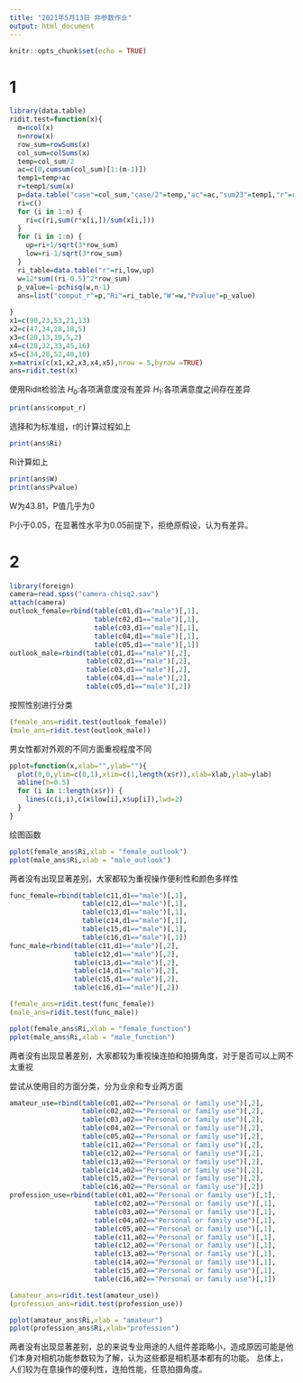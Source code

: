 ```yaml
---
title: "2021年5月13日 非参数作业"
output: html_document
---
```


```r
knitr::opts_chunk$set(echo = TRUE)
```

# 1
```r
library(data.table)
ridit.test=function(x){
  m=ncol(x)
  n=nrow(x)
  row_sum=rowSums(x)
  col_sum=colSums(x)
  temp=col_sum/2
  ac=c(0,cumsum(col_sum)[1:(m-1)])
  temp1=temp+ac
  r=temp1/sum(x)
  p=data.table("case"=col_sum,"case/2"=temp,"ac"=ac,"sum23"=temp1,"r"=r,"sum"=r*col_sum)
  ri=c()
  for (i in 1:n) {
    ri=c(ri,sum(r*x[i,])/sum(x[i,]))
  }
  for (i in 1:n) {
    up=ri+1/sqrt(3*row_sum)
    low=ri-1/sqrt(3*row_sum)
  }
  ri_table=data.table("r"=ri,low,up)
  w=12*sum((ri-0.5)^2*row_sum)
  p_value=1-pchisq(w,n-1)
  ans=list("comput_r"=p,"Ri"=ri_table,"W"=w,"Pvalue"=p_value)
  
}
x1=c(90,23,53,21,13)
x2=c(47,34,28,18,5)
x3=c(20,13,10,5,2)
x4=c(28,32,33,45,16)
x5=c(34,28,52,40,10)
x=matrix(c(x1,x2,x3,x4,x5),nrow = 5,byrow =TRUE)
ans=ridit.test(x)

```

使用Ridit检验法
$H_0:$各项满意度没有差异
$H_1:$各项满意度之间存在差异

```r
print(ans$comput_r)
```
选择和为标准组，r的计算过程如上

```r
print(ans$Ri)
```
Ri计算如上

```r
print(ans$W)
print(ans$Pvalue)
```
W为43.81，P值几乎为0

P小于0.05，在显著性水平为0.05前提下，拒绝原假设，认为有差异。

# 2
```r
library(foreign)
camera=read.spss("camera-chisq2.sav")
attach(camera)
outlook_female=rbind(table(c01,d1=="male")[,1],
                     table(c02,d1=="male")[,1],
                     table(c03,d1=="male")[,1],
                     table(c04,d1=="male")[,1],
                     table(c05,d1=="male")[,1])
outlook_male=rbind(table(c01,d1=="male")[,2],
                   table(c02,d1=="male")[,2],
                   table(c03,d1=="male")[,2],
                   table(c04,d1=="male")[,2],
                   table(c05,d1=="male")[,2])
```

按照性别进行分类

```r
(female_ans=ridit.test(outlook_female))
(male_ans=ridit.test(outlook_male))
```
男女性都对外观的不同方面重视程度不同

```r
pplot=function(x,xlab="",ylab=""){
  plot(0,0,ylim=c(0,1),xlim=c(1,length(x$r)),xlab=xlab,ylab=ylab)
  abline(h=0.5)
  for (i in 1:length(x$r)) {
    lines(c(i,i),c(x$low[i],x$up[i]),lwd=2)
  }
}
```

绘图函数

```r
pplot(female_ans$Ri,xlab = "female_outlook")
pplot(male_ans$Ri,xlab = "male_outlook")
```

两者没有出现显著差别，大家都较为重视操作便利性和颜色多样性

```r
func_female=rbind(table(c11,d1=="male")[,1],
                  table(c12,d1=="male")[,1],
                  table(c13,d1=="male")[,1],
                  table(c14,d1=="male")[,1],
                  table(c15,d1=="male")[,1],
                  table(c16,d1=="male")[,1])
func_male=rbind(table(c11,d1=="male")[,2],
                table(c12,d1=="male")[,2],
                table(c13,d1=="male")[,2],
                table(c14,d1=="male")[,2],
                table(c15,d1=="male")[,2],
                table(c16,d1=="male")[,2])
```

```r
(female_ans=ridit.test(func_female))
(male_ans=ridit.test(func_male))
```

```r
pplot(female_ans$Ri,xlab = "female_function")
pplot(male_ans$Ri,xlab = "male_function")
```
两者没有出现显著差别，大家都较为重视操连拍和拍摄角度，对于是否可以上网不太重视

尝试从使用目的方面分类，分为业余和专业两方面
```r
amateur_use=rbind(table(c01,a02=="Personal or family use")[,2],
                  table(c02,a02=="Personal or family use")[,2],
                  table(c03,a02=="Personal or family use")[,2],
                  table(c04,a02=="Personal or family use")[,2],
                  table(c05,a02=="Personal or family use")[,2],
                  table(c11,a02=="Personal or family use")[,2],
                  table(c12,a02=="Personal or family use")[,2],
                  table(c13,a02=="Personal or family use")[,2],
                  table(c14,a02=="Personal or family use")[,2],
                  table(c15,a02=="Personal or family use")[,2],
                  table(c16,a02=="Personal or family use")[,2])
profession_use=rbind(table(c01,a02=="Personal or family use")[,1],
                     table(c02,a02=="Personal or family use")[,1],
                     table(c03,a02=="Personal or family use")[,1],
                     table(c04,a02=="Personal or family use")[,1],
                     table(c05,a02=="Personal or family use")[,1],
                     table(c11,a02=="Personal or family use")[,1],
                     table(c12,a02=="Personal or family use")[,1],
                     table(c13,a02=="Personal or family use")[,1],
                     table(c14,a02=="Personal or family use")[,1],
                     table(c15,a02=="Personal or family use")[,1],
                     table(c16,a02=="Personal or family use")[,1])
```

```r
(amateur_ans=ridit.test(amateur_use))
(profession_ans=ridit.test(profession_use))
```
```r
pplot(amateur_ans$Ri,xlab = "amateur")
pplot(profession_ans$Ri,xlab="profession")
```

两者没有出现显著差别，总的来说专业用途的人组件差距略小，造成原因可能是他们本身对相机功能参数较为了解，认为这些都是相机基本都有的功能。
总体上，人们较为在意操作的便利性，连拍性能，任意拍摄角度。

